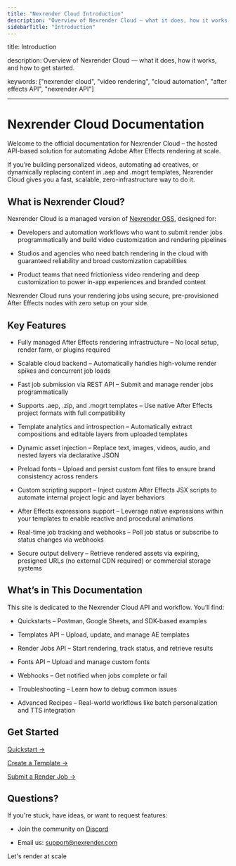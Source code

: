 ```yaml
---
title: "Nexrender Cloud Introduction"
description: "Overview of Nexrender Cloud — what it does, how it works, and how to get started.Description of your new file."
sidebarTitle: "Introduction"
---
```


title: Introduction

description: Overview of Nexrender Cloud — what it does, how it works, and how to get started.

keywords: ["nexrender cloud", "video rendering", "cloud automation", "after effects API", "nexrender API"]

---

# Nexrender Cloud Documentation

Welcome to the official documentation for Nexrender Cloud – the hosted API-based solution for automating Adobe After Effects rendering at scale.

If you’re building personalized videos, automating ad creatives, or dynamically replacing content in .aep and .mogrt templates, Nexrender Cloud gives you a fast, scalable, zero-infrastructure way to do it.

## What is Nexrender Cloud?

Nexrender Cloud is a managed version of [Nexrender OSS](https://github.com/inlife/nexrender), designed for:

- Developers and automation workflows who want to submit render jobs programmatically and build video customization and rendering pipelines

- Studios and agencies who need batch rendering in the cloud with guaranteed reliability and broad customization capabilities

- Product teams that need frictionless video rendering and deep customization to power in-app experiences and branded content

Nexrender Cloud runs your rendering jobs using secure, pre-provisioned After Effects nodes with zero setup on your side.

## Key Features

- Fully managed After Effects rendering infrastructure – No local setup, render farm, or plugins required

- Scalable cloud backend – Automatically handles high-volume render spikes and concurrent job loads

- Fast job submission via REST API – Submit and manage render jobs programmatically

- Supports .aep, .zip, and .mogrt templates – Use native After Effects project formats with full compatibility

- Template analytics and introspection – Automatically extract compositions and editable layers from uploaded templates

- Dynamic asset injection – Replace text, images, videos, audio, and nested layers via declarative JSON

- Preload fonts – Upload and persist custom font files to ensure brand consistency across renders

- Custom scripting support – Inject custom After Effects JSX scripts to automate internal project logic and layer behaviors

- After Effects expressions support – Leverage native expressions within your templates to enable reactive and procedural animations

- Real-time job tracking and webhooks – Poll job status or subscribe to status changes via webhooks

- Secure output delivery – Retrieve rendered assets via expiring, presigned URLs (no external CDN required) or commercial storage systems

## What’s in This Documentation

This site is dedicated to the Nexrender Cloud API and workflow. You’ll find:

- Quickstarts – Postman, Google Sheets, and SDK-based examples

- Templates API – Upload, update, and manage AE templates

- Render Jobs API – Start rendering, track status, and retrieve results

- Fonts API – Upload and manage custom fonts

- Webhooks – Get notified when jobs complete or fail

- Troubleshooting – Learn how to debug common issues

- Advanced Recipes – Real-world workflows like batch personalization and TTS integration

## Get Started

[Quickstart →](../quickstart)  

[Create a Template →](../templates/creating)  

[Submit a Render Job →](../jobs/creating)

## Questions?

If you're stuck, have ideas, or want to request features:

- Join the community on [Discord](https://discord.gg/4jQ3VfE)

- Email us: [support@nexrender.com](mailto:support@nexrender.com)

Let's render at scale 